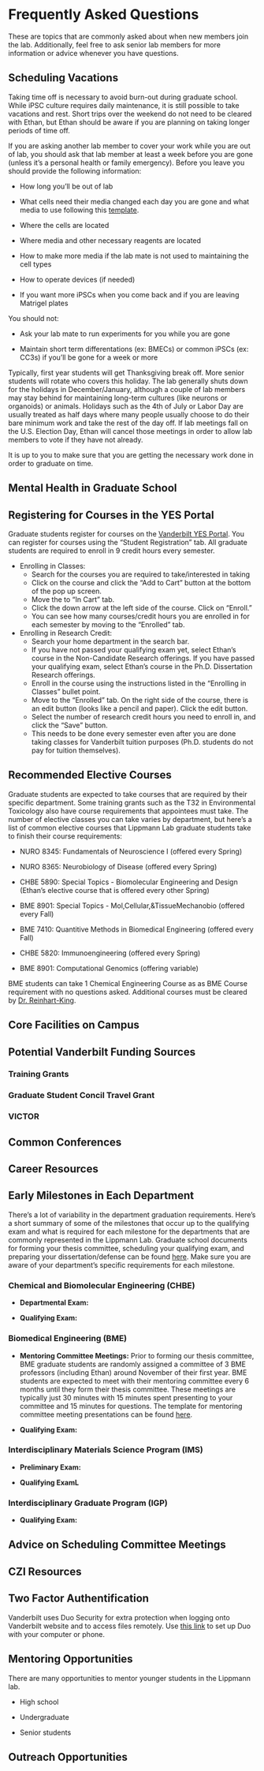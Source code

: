 # Frequently Asked Questions
These are topics that are commonly asked about when new members join the lab. Additionally, feel free to ask senior lab members for more information or advice whenever you have questions. 

## Scheduling Vacations
Taking time off is necessary to avoid burn-out during graduate school. While iPSC culture requires daily maintenance, it is still possible to take vacations and rest. Short trips over the weekend do not need to be cleared with Ethan, but Ethan should be aware if you are planning on taking longer periods of time off. 

If you are asking another lab member to cover your work while you are out of lab, you should ask that lab member at least a week before you are gone (unless it's a personal health or family emergency). Before you leave you should provide the following information:

- How long you'll be out of lab

- What cells need their media changed each day you are gone and what media to use following this [template](https://docs.google.com/document/d/1e7WmtnTOwzWEQ0M4DY7jF22D8st5nZTYDcJ1Tv7Nfsg/edit?usp=sharing). 

- Where the cells are located

- Where media and other necessary reagents are located

- How to make more media if the lab mate is not used to maintaining the cell types

- How to operate devices (if needed)

- If you want more iPSCs when you come back and if you are leaving Matrigel plates

You should not:

- Ask your lab mate to run experiments for you while you are gone

- Maintain short term differentations (ex: BMECs) or common iPSCs (ex: CC3s) if you'll be gone for a week or more 

Typically, first year students will get Thanksgiving break off. More senior students will rotate who covers this holiday. The lab generally shuts down for the holidays in December/January, although a couple of lab members may stay behind for maintaining long-term cultures (like neurons or organoids) or animals. Holidays such as the 4th of July or Labor Day are usually treated as half days where many people usually choose to do their bare minimum work and take the rest of the day off. If lab meetings fall on the U.S. Election Day, Ethan will cancel those meetings in order to allow lab members to vote if they have not already.

It is up to you to make sure that you are getting the necessary work done in order to graduate on time. 

## Mental Health in Graduate School

## Registering for Courses in the YES Portal
Graduate students register for courses on the [Vanderbilt YES Portal](http://yes.vanderbilt.edu/). You can register for courses using the "Student Registration" tab. All graduate students are required to enroll in 9 credit hours every semester. 

- Enrolling in Classes: 
  - Search for the courses you are required to take/interested in taking
  - Click on the course and click the "Add to Cart" button at the bottom of the pop up screen. 
  - Move the to "In Cart" tab. 
  - Click the down arrow at the left side of the course. Click on "Enroll."
  - You can see how many courses/credit hours you are enrolled in for each semester by moving to the "Enrolled" tab. 

- Enrolling in Research Credit:
  - Search your home department in the search bar. 
  - If you have not passed your qualifying exam yet, select Ethan's course in the Non-Candidate Research offerings. If you have passed your qualifying exam, select Ethan's course in the Ph.D. Dissertation Research offerings. 
  - Enroll in the course using the instructions listed in the "Enrolling in Classes" bullet point. 
  - Move to the "Enrolled" tab. On the right side of the course, there is an edit button (looks like a pencil and paper). Click the edit button. 
  - Select the number of research credit hours you need to enroll in, and click the "Save" button. 
  - This needs to be done every semester even after you are done taking classes for Vanderbilt tuition purposes (Ph.D. students do not pay for tuition themselves). 

## Recommended Elective Courses
Graduate students are expected to take courses that are required by their specific department. Some training grants such as the T32 in Environmental Toxicology also have course requirements that appointees must take. The number of elective classes you can take varies by department, but here's a list of common elective courses that Lippmann Lab graduate students take to finish their course requirements:

- NURO 8345: Fundamentals of Neuroscience I (offered every Spring)

- NURO 8365: Neurobiology of Disease (offered every Spring)

- CHBE 5890: Special Topics - Biomolecular Engineering and Design (Ethan's elective course that is offered every other Spring)

- BME 8901: Special Topics - Mol,Cellular,&TissueMechanobio (offered every Fall)

- BME 7410: Quantitive Methods in Biomedical Engineering (offered every Fall)

- CHBE 5820: Immunoengineering (offered every Spring)

- BME 8901: Computational Genomics (offering variable)

BME students can take 1 Chemical Engineering Course as as BME Course requirement with no questions asked. Additional courses must be cleared by [Dr. Reinhart-King](mailto:cynthia.reinhart-king@VANDERBILT.EDU). 

## Core Facilities on Campus


## Potential Vanderbilt Funding Sources

### Training Grants


### Graduate Student Concil Travel Grant


### VICTOR


## Common Conferences


## Career Resources


## Early Milestones in Each Department
There's a lot of variability in the department graduation requirements. Here's a short summary of some of the milestones that occur up to the qualifying exam and what is required for each milestone for the departments that are commonly represented in the Lippmann Lab. Graduate school documents for forming your thesis committee, scheduling your qualifying exam, and preparing your dissertation/defense can be found [here](https://gradschool.vanderbilt.edu/academics/forms_timeline.php). Make sure you are aware of your department's specific requirements for each milestone. 

### Chemical and Biomolecular Engineering (CHBE) {#chbe}
- **Departmental Exam:** 

- **Qualifying Exam:** 

### Biomedical Engineering (BME) {#bme}
- **Mentoring Committee Meetings:** Prior to forming our thesis committee, BME graduate students are randomly assigned a committee of 3 BME professors (including Ethan) around November of their first year. BME students are expected to meet with their mentoring committee every 6 months until they form their thesis committee. These meetings are typically just 30 minutes with 15 minutes spent presenting to your committee and 15 minutes for questions. The template for mentoring committee meeting presentations can be found [here]().

- **Qualifying Exam:**

### Interdisciplinary Materials Science Program (IMS) {#ims}
- **Preliminary Exam:**

- **Qualifying ExamL**

### Interdisciplinary Graduate Program (IGP) {#igp}
- **Qualifying Exam:**


## Advice on Scheduling Committee Meetings


## CZI Resources


## Two Factor Authentification
Vanderbilt uses Duo Security for extra protection when logging onto Vanderbilt website and to access files remotely. Use [this link](https://it.vanderbilt.edu/services/catalog/security/identity_and_access_management/Multi_Factor_Authentication.php) to set up Duo with your computer or phone. 

## Mentoring Opportunities 
There are many opportunities to mentor younger students in the Lippmann lab. 

- High school

- Undergraduate 

- Senior students 

## Outreach Opportunities 


